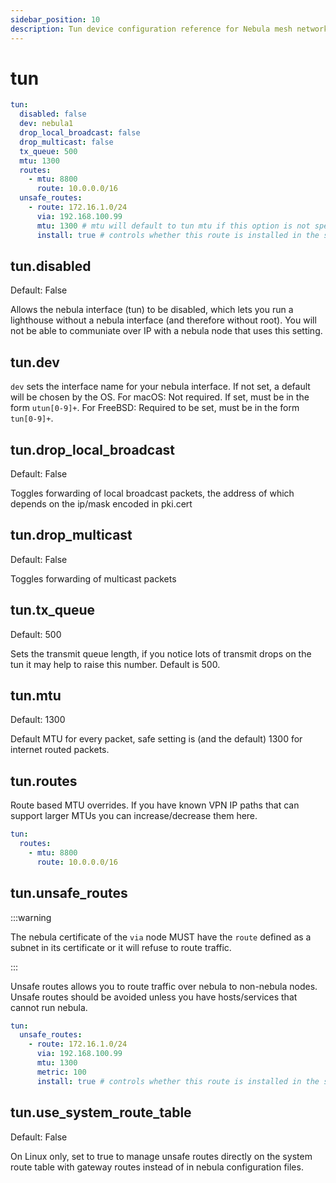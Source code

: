 ```yaml
---
sidebar_position: 10
description: Tun device configuration reference for Nebula mesh networking.
---
```



# tun

```yml
tun:
  disabled: false
  dev: nebula1
  drop_local_broadcast: false
  drop_multicast: false
  tx_queue: 500
  mtu: 1300
  routes:
    - mtu: 8800
      route: 10.0.0.0/16
  unsafe_routes:
    - route: 172.16.1.0/24
      via: 192.168.100.99
      mtu: 1300 # mtu will default to tun mtu if this option is not specified
      install: true # controls whether this route is installed in the systems routing table.
```

## tun.disabled

<Pill className="mb-24">Default: False</Pill>

Allows the nebula interface (tun) to be disabled, which lets you run a lighthouse without a nebula interface (and
therefore without root). You will not be able to communiate over IP with a nebula node that uses this setting.

## tun.dev

`dev` sets the interface name for your nebula interface. If not set, a default will be chosen by the OS. For macOS: Not
required. If set, must be in the form `utun[0-9]+`. For FreeBSD: Required to be set, must be in the form `tun[0-9]+`.

## tun.drop_local_broadcast

<Pill className="mb-24">Default: False</Pill>

Toggles forwarding of local broadcast packets, the address of which depends on the ip/mask encoded in pki.cert

## tun.drop_multicast

<Pill className="mb-24">Default: False</Pill>

Toggles forwarding of multicast packets

## tun.tx_queue

<Pill className="mb-24">Default: 500</Pill>

Sets the transmit queue length, if you notice lots of transmit drops on the tun it may help to raise this number.
Default is 500.

## tun.mtu

<Pill className="mb-24">Default: 1300</Pill>

Default MTU for every packet, safe setting is (and the default) 1300 for internet routed packets.

## tun.routes

Route based MTU overrides. If you have known VPN IP paths that can support larger MTUs you can increase/decrease them
here.

```yml
tun:
  routes:
    - mtu: 8800
      route: 10.0.0.0/16
```

## tun.unsafe_routes

:::warning

The nebula certificate of the `via` node MUST have the `route` defined as a subnet in its certificate or it will refuse
to route traffic.

:::

Unsafe routes allows you to route traffic over nebula to non-nebula nodes. Unsafe routes should be avoided unless you
have hosts/services that cannot run nebula.

```yml
tun:
  unsafe_routes:
    - route: 172.16.1.0/24
      via: 192.168.100.99
      mtu: 1300
      metric: 100
      install: true # controls whether this route is installed in the systems routing table.
```

## tun.use_system_route_table

<Pill className="mb-24">Default: False</Pill>

On Linux only, set to true to manage unsafe routes directly on the system route table with gateway routes instead of in
nebula configuration files.
